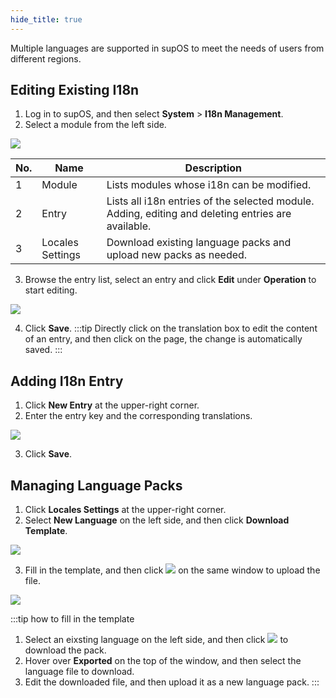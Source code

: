 ```yaml
---
hide_title: true
---
```


Multiple languages are supported in supOS to meet the needs of users from different regions.

## Editing Existing I18n
1. Log in to supOS, and then select **System** > **I18n Management**.
2. Select a module from the left side.

<img src="http://communityimage2.oss-cn-hangzhou.aliyuncs.com/158.png" />

<table>
        <thead>
            <tr>
                <th>No.</th>
                <th>Name</th>
                <th>Description</th>
            </tr>
        </thead>
        <tbody>
            <tr>
                <td>1</td>
                <td>Module</td>
                <td>Lists modules whose i18n can be modified.</td>
            </tr>
            <tr>
                <td>2</td>
                <td>Entry</td>
                <td>Lists all i18n entries of the selected module. Adding, editing and deleting entries are available.</td>
            </tr>
            <tr>
                <td>3</td>
                <td>Locales Settings</td>
                <td>Download existing language packs and upload new packs as needed.</td>
            </tr>
        </tbody>
    </table>

3. Browse the entry list, select an entry and click **Edit** under **Operation** to start editing.

<img width={350} src="http://communityimage2.oss-cn-hangzhou.aliyuncs.com/160.png" />

4. Click **Save**.
:::tip
Directly click on the translation box to edit the content of an entry, and then click on the page, the change is automatically saved.
:::

## Adding I18n Entry
1. Click **New Entry** at the upper-right corner.
2. Enter the entry key and the corresponding translations.

<img width={350} src="http://communityimage2.oss-cn-hangzhou.aliyuncs.com/159.png" />

3. Click **Save**.

## Managing Language Packs
1. Click **Locales Settings** at the upper-right corner.
2. Select **New Language** on the left side, and then click **Download Template**.

<img width={350} src="http://communityimage2.oss-cn-hangzhou.aliyuncs.com/161.png" />

3. Fill in the template, and then click <img width={20} src="http://communityimage2.oss-cn-hangzhou.aliyuncs.com/162.png" /> on the same window to upload the file.

<img width={350} src="http://communityimage2.oss-cn-hangzhou.aliyuncs.com/161.png" />

:::tip how to fill in the template
1. Select an eixsting language on the left side, and then click <img src="http://communityimage2.oss-cn-hangzhou.aliyuncs.com/163.png" /> to download the pack.
2. Hover over **Exported** on the top of the window, and then select the language file to download.
3. Edit the downloaded file, and then upload it as a new language pack.
:::
